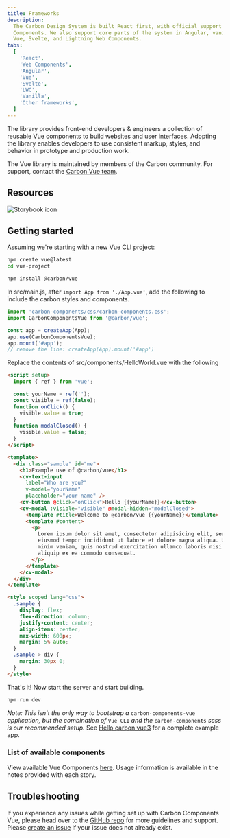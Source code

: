 ```yaml
---
title: Frameworks
description:
  The Carbon Design System is built React first, with official support for Web
  Components. We also support core parts of the system in Angular, vanilla JS,
  Vue, Svelte, and Lightning Web Components.
tabs:
  [
    'React',
    'Web Components',
    'Angular',
    'Vue',
    'Svelte',
    'LWC',
    'Vanilla',
    'Other frameworks',
  ]
---
```


<PageDescription>

The library provides front-end developers & engineers a collection of reusable
Vue components to build websites and user interfaces. Adopting the library
enables developers to use consistent markup, styles, and behavior in prototype
and production work.

</PageDescription>

<InlineNotification>

The Vue library is maintained by members of the Carbon community. For support,
contact the
[Carbon Vue team](https://github.com/carbon-design-system/carbon-components-vue/issues/new/choose).

</InlineNotification>

## Resources

<Row className="resource-card-group">
<Column colLg={4} colMd={4} noGutterSm>
  <ResourceCard
    subTitle="Carbon Components Vue"
    href="https://vue.carbondesignsystem.com"
    >

![Storybook icon](images/storybook.svg)

  </ResourceCard>
</Column>
  <Column colMd={4} colLg={4} noGutterSm>
    <ResourceCard
      subTitle="Try Vue components with CodeSandbox"
      href="https://codesandbox.io/s/5zk452o9jp"
    >
      <MdxIcon name="codesandbox" />
    </ResourceCard>
  </Column>
</Row>

## Getting started

Assuming we're starting with a new Vue CLI project:

```bash
npm create vue@latest
cd vue-project
```

```bash
npm install @carbon/vue
```

In src/main.js, after `import App from './App.vue'`, add the following to
include the carbon styles and components.

```js
import 'carbon-components/css/carbon-components.css';
import CarbonComponentsVue from '@carbon/vue';

const app = createApp(App);
app.use(CarbonComponentsVue);
app.mount('#app');
// remove the line: createApp(App).mount('#app')
```

Replace the contents of src/components/HelloWorld.vue with the following

```html
<script setup>
  import { ref } from 'vue';

  const yourName = ref('');
  const visible = ref(false);
  function onClick() {
    visible.value = true;
  }
  function modalClosed() {
    visible.value = false;
  }
</script>

<template>
  <div class="sample" id="me">
    <h1>Example use of @carbon/vue</h1>
    <cv-text-input
      label="Who are you?"
      v-model="yourName"
      placeholder="your name" />
    <cv-button @click="onClick">Hello {{yourName}}</cv-button>
    <cv-modal :visible="visible" @modal-hidden="modalClosed">
      <template #title>Welcome to @carbon/vue {{yourName}}</template>
      <template #content>
        <p>
          Lorem ipsum dolor sit amet, consectetur adipisicing elit, seed do
          eiusmod tempor incididunt ut labore et dolore magna aliqua. Ut enim ad
          minim veniam, quis nostrud exercitation ullamco laboris nisi ut
          aliquip ex ea commodo consequat.
        </p>
      </template>
    </cv-modal>
  </div>
</template>

<style scoped lang="css">
  .sample {
    display: flex;
    flex-direction: column;
    justify-content: center;
    align-items: center;
    max-width: 600px;
    margin: 5% auto;
  }
  .sample > div {
    margin: 30px 0;
  }
</style>
```

That's it! Now start the server and start building.

```bash
npm run dev
```

_Note: This isn't the only way to bootstrap a_ `carbon-components-vue`
_application, but the combination of_ `Vue CLI` _and the_ `carbon-components`
_scss is our recommended setup._ See
[Hello carbon vue3](https://github.com/IBM/hello-carbon-vue3) for a complete
example app.

### List of available components

View available Vue Components [here](http://vue.carbondesignsystem.com). Usage
information is available in the notes provided with each story.

## Troubleshooting

If you experience any issues while getting set up with Carbon Components Vue,
please head over to the
[GitHub repo](https://github.com/carbon-design-system/carbon-components-vue) for
more guidelines and support. Please
[create an issue](https://github.com/carbon-design-system/carbon-components-vue/issues)
if your issue does not already exist.
